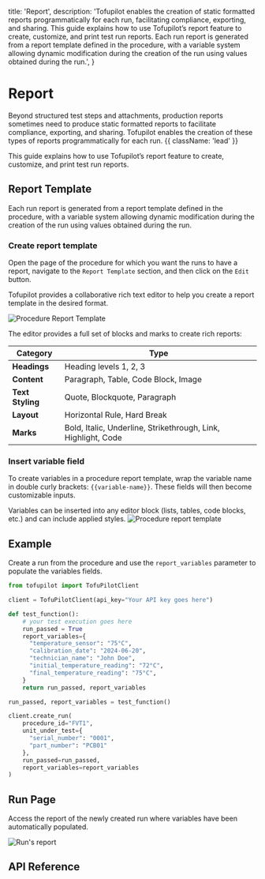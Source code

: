   title: 'Report',
  description:
    'Tofupilot enables the creation of static formatted reports programmatically for each run, facilitating compliance, exporting, and sharing. This guide explains how to use Tofupilot’s report feature to create, customize, and print test run reports. Each run report is generated from a report template defined in the procedure, with a variable system allowing dynamic modification during the creation of the run using values obtained during the run.',
}

# Report

Beyond structured test steps and attachments, production reports sometimes need to produce static formatted reports to facilitate compliance, exporting, and sharing. Tofupilot enables the creation of these types of reports programmatically for each run. {{ className: 'lead' }}

This guide explains how to use Tofupilot’s report feature to create, customize, and print test run reports.

## Report Template

Each run report is generated from a report template defined in the procedure, with a variable system allowing dynamic modification during the creation of the run using values obtained during the run.

### Create report template

Open the page of the procedure for which you want the runs to have a report, navigate to the `Report Template` section, and then click on the `Edit` button.

Tofupilot provides a collaborative rich text editor to help you create a report template in the desired format.

<Image src="/procedure-report-template.png" alt="Procedure Report Template" />

The editor provides a full set of blocks and marks to create rich reports:

| Category         | Type                                                          |
| ---------------- | ------------------------------------------------------------- |
| **Headings**     | Heading levels 1, 2, 3                                        |
| **Content**      | Paragraph, Table, Code Block, Image                           |
| **Text Styling** | Quote, Blockquote, Paragraph                                  |
| **Layout**       | Horizontal Rule, Hard Break                                   |
| **Marks**        | Bold, Italic, Underline, Strikethrough, Link, Highlight, Code |

### Insert variable field

To create variables in a procedure report template, wrap the variable name in double curly brackets: `{{variable-name}}`. These fields will then become customizable inputs.

<Note>
  Variables can be inserted into any editor block (lists, tables, code blocks,
  etc.) and can include applied styles.
</Note>

<Image src="/procedure-report.png" alt="Procedure report template" />

## Example

Create a run from the procedure and use the `report_variables` parameter to populate the variables fields.

```python {{ title: 'create_run_report_variables.py'}}
from tofupilot import TofuPilotClient

client = TofuPilotClient(api_key="Your API key goes here")

def test_function():
    # your test execution goes here
    run_passed = True
    report_variables={
      "temperature_sensor": "75°C",
      "calibration_date": "2024-06-20",
      "technician_name": "John Doe",
      "initial_temperature_reading": "72°C",
      "final_temperature_reading": "75°C",
    }
    return run_passed, report_variables

run_passed, report_variables = test_function()

client.create_run(
    procedure_id="FVT1",
    unit_under_test={
      "serial_number": "0001",
      "part_number": "PCB01"
    },
    run_passed=run_passed,
    report_variables=report_variables
)
```

## Run Page

Access the report of the newly created run where variables have been automatically populated.

<Image src="/run-report.png" alt="Run's report" />

## API Reference
